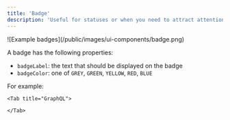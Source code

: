```yaml
---
title: 'Badge'
description: 'Useful for statuses or when you need to attract attention to something.'
---
```


<Frame>![Example badges](/public/images/ui-components/badge.png)</Frame>

A badge has the following properties:

- `badgeLabel`: the text that should be displayed on the badge
- `badgeColor`: one of `GREY`, `GREEN`, `YELLOW`, `RED`, `BLUE`

For example:

<Tabs>
    <Tab title="Typescript SDK">
<Snippet file="typescript-sdk/ui-badge.mdx" />
    </Tab>

    <Tab title="GraphQL">

<Snippet file="graphql/ui-badge.mdx" />

    </Tab>

</Tabs>
